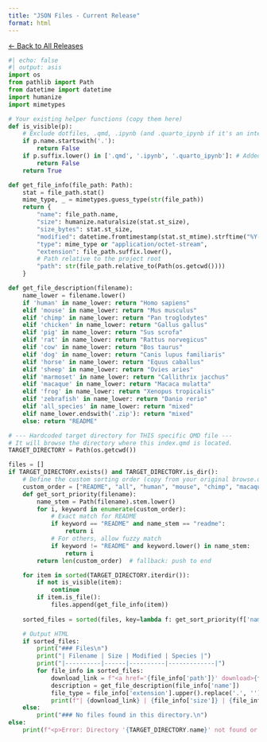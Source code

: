 ```yaml
---
title: "JSON Files - Current Release"
format: html
---
```


<style>
/* Target the Downloads nav-link by its text content */
.nav-link:has(.menu-text:contains("Downloads")) {
    color: #d4af37 !important;
}
.nav-link:has(.menu-text:contains("Downloads")) .menu-text {
    color: #d4af37 !important;
}

/* Alternative if :has() isn't supported */
.navbar-nav .nav-item .nav-link[href*="downloads"]:not([class*="dropdown"]) {
    color: #d4af37 !important;
}
.navbar-nav .nav-item .nav-link[href*="downloads"]:not([class*="dropdown"]) .menu-text {
    color: #d4af37 !important;
}
</style>


[← Back to All Releases](../../../downloads.html)

```python
#| echo: false
#| output: asis
import os
from pathlib import Path
from datetime import datetime
import humanize
import mimetypes

# Your existing helper functions (copy them here)
def is_visible(p):
    # Exclude dotfiles, .qmd, .ipynb (and .quarto_ipynb if it's an intermediate file)
    if p.name.startswith('.'):
        return False
    if p.suffix.lower() in ['.qmd', '.ipynb', '.quarto_ipynb']: # Added suffixes to exclude
        return False
    return True

def get_file_info(file_path: Path):
    stat = file_path.stat()
    mime_type, _ = mimetypes.guess_type(str(file_path))
    return {
        "name": file_path.name,
        "size": humanize.naturalsize(stat.st_size),
        "size_bytes": stat.st_size,
        "modified": datetime.fromtimestamp(stat.st_mtime).strftime("%Y-%m-%d"),
        "type": mime_type or "application/octet-stream",
        "extension": file_path.suffix.lower(),
        # Path relative to the project root
        "path": str(file_path.relative_to(Path(os.getcwd())))
    }

def get_file_description(filename):
    name_lower = filename.lower()
    if 'human' in name_lower: return "Homo sapiens"
    elif 'mouse' in name_lower: return "Mus musculus"
    elif 'chimp' in name_lower: return "Pan troglodytes"
    elif 'chicken' in name_lower: return "Gallus gallus"
    elif 'pig' in name_lower: return "Sus scrofa"
    elif 'rat' in name_lower: return "Rattus norvegicus"
    elif 'cow' in name_lower: return "Bos taurus"
    elif 'dog' in name_lower: return "Canis lupus familiaris"
    elif 'horse' in name_lower: return "Equus caballus"
    elif 'sheep' in name_lower: return "Ovies aries"
    elif 'marmoset' in name_lower: return "Callithrix jacchus"
    elif 'macaque' in name_lower: return "Macaca mulatta"
    elif 'frog' in name_lower: return "Xenopus tropicalis"
    elif 'zebrafish' in name_lower: return "Danio rerio"
    elif 'all_species' in name_lower: return "mixed"
    elif name_lower.endswith('.zip'): return "mixed"
    else: return "README"

# --- Hardcoded target directory for THIS specific QMD file ---
# It will browse the directory where this index.qmd is located.
TARGET_DIRECTORY = Path(os.getcwd())  

files = []
if TARGET_DIRECTORY.exists() and TARGET_DIRECTORY.is_dir():
    # Define the custom sorting order (copy from your original browse.qmd)
    custom_order = ["README", "all", "human", "mouse", "chimp", "macaque", "marmoset", "rat", "pig", "cow", "dog", "horse", "sheep", "chicken", "frog", "zebrafish"]
    def get_sort_priority(filename):
        name_stem = Path(filename).stem.lower()
        for i, keyword in enumerate(custom_order):
            # Exact match for README
            if keyword == "README" and name_stem == "readme":
                return i
            # For others, allow fuzzy match
            if keyword != "README" and keyword.lower() in name_stem:
                return i
        return len(custom_order)  # fallback: push to end

    for item in sorted(TARGET_DIRECTORY.iterdir()):
        if not is_visible(item):
            continue
        if item.is_file():
            files.append(get_file_info(item))
            
    sorted_files = sorted(files, key=lambda f: get_sort_priority(f['name']))

    # Output HTML
    if sorted_files:
        print("### Files\n")
        print("| Filename | Size | Modified | Species |")
        print("|----------|------|----------|-------------|")
        for file_info in sorted_files:
            download_link = f"<a href='{file_info['path']}' download>{file_info['name']}</a>"
            description = get_file_description(file_info['name'])
            file_type = file_info['extension'].upper().replace('.', '') if file_info['extension'] else 'FILE'
            print(f"| {download_link} | {file_info['size']} | {file_info['modified']} | {description} |")
    else:
        print("### No files found in this directory.\n")
else:
    print(f"<p>Error: Directory '{TARGET_DIRECTORY.name}' not found or is not accessible.</p>")
```